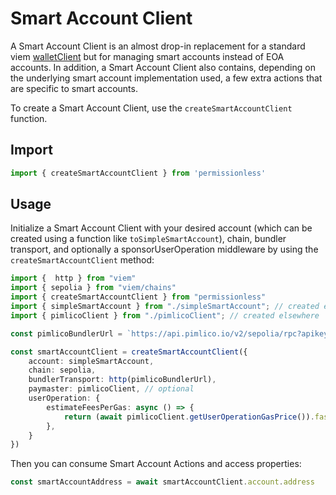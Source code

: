 # Smart Account Client

A Smart Account Client is an almost drop-in replacement for a standard viem [walletClient](https://viem.sh/docs/clients/wallet) but for managing smart accounts instead of EOA accounts. In addition, a Smart Account Client also contains, depending on the underlying smart account implementation used, a few extra actions that are specific to smart accounts.

To create a Smart Account Client, use the `createSmartAccountClient` function.

## Import

```ts twoslash
import { createSmartAccountClient } from 'permissionless'
```

## Usage

Initialize a Smart Account Client with your desired account (which can be created using a function like `toSimpleSmartAccount`), chain, bundler transport, and optionally a sponsorUserOperation middleware by using the `createSmartAccountClient` method:

```ts
import {  http } from "viem"
import { sepolia } from "viem/chains"
import { createSmartAccountClient } from "permissionless"
import { simpleSmartAccount } from "./simpleSmartAccount"; // created elsewhere
import { pimlicoClient } from "./pimlicoClient"; // created elsewhere

const pimlicoBundlerUrl = `https://api.pimlico.io/v2/sepolia/rpc?apikey=<PIMLICO_API_KEY>`

const smartAccountClient = createSmartAccountClient({
    account: simpleSmartAccount,
    chain: sepolia,
    bundlerTransport: http(pimlicoBundlerUrl),
    paymaster: pimlicoClient, // optional
    userOperation: {
        estimateFeesPerGas: async () => {
            return (await pimlicoClient.getUserOperationGasPrice()).fast // only when using pimlico bundler
        },
    }
})
```

Then you can consume Smart Account Actions and access properties:

```ts
const smartAccountAddress = await smartAccountClient.account.address
```